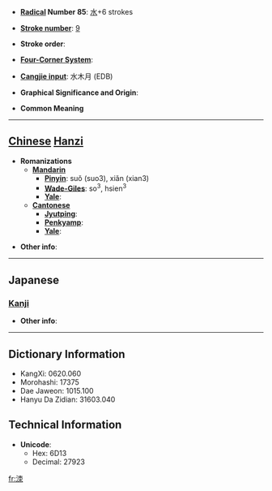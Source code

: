 * '''[[Wiktionary:Chinese radical index| Radical]] Number 85''': [[Wiktionary:Chinese radical index 水|水]]+6 strokes

* '''[[Wiktionary:Chinese total strokes index|Stroke number]]''': [[Wiktionary:Chinese total strokes index 9|9]]

* '''Stroke order''': 

* '''[[Wiktionary:Chinese four corner index|Four-Corner System]]''': 

* '''[[Wiktionary:Chinese Cangjie index|Cangjie input]]''': 水木月 (EDB)

* '''Graphical Significance and Origin''': 

* '''Common Meaning'''

----

== [[Chinese]] [[Hanzi]] ==

* '''Romanizations'''
** '''[[Mandarin]]'''
*** '''[[Pinyin]]''': suǒ (suo3), xiǎn (xian3)
*** '''[[Wade-Giles]]''': so<sup>3</sup>, hsien<sup>3</sup>
*** '''[[Yale]]''': 
** '''[[Cantonese]]'''
*** '''[[Jyutping]]''':
*** '''[[Penkyamp]]''': 
*** '''[[Yale]]''': 

* '''Other info''': 

----

==Japanese==
===[[Kanji]]===
{{kanji|on readings=[[さく]] (saku), [[しゃく]] (shaku), [[せき]] (seki), [[し]] (shi), [[じ]] (ji)
|kun readings=[[そぼうる]] (sobouru), [[ひたす]] (hitasu)
}}

* '''Other info''':  

----

== Dictionary Information ==

* KangXi: 0620.060
* Morohashi: 17375
* Dae Jaweon: 1015.100
* Hanyu Da Zidian: 31603.040

== Technical Information ==

* '''Unicode''':
** Hex: 6D13
** Decimal: 27923

[[fr:洓]]
